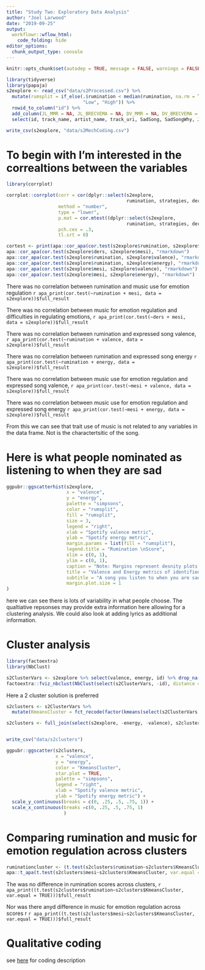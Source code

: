 ```yaml
---
title: "Study Two: Exploratory Data Analysis"
author: "Joel Larwood"
date: "2019-09-25"
output:
  workflowr::wflow_html:
    code_folding: hide
editor_options:
  chunk_output_type: console
---
```


```r
knitr::opts_chunk$set(autodep = TRUE, message = FALSE, warnings = FALSE)
```

```r

library(tidyverse)
library(papaja)
s2explore <- read_csv("data/s2Processed.csv") %>% 
  mutate(rumsplit = if_else(.$rumination < median(rumination, na.rm = TRUE), 
                            "Low", "High")) %>% 
  rowid_to_column("id") %>% 
  add_column(JL_MMR = NA, JL_BRECVEMA = NA, DV_MMR = NA, DV_BRECVEMA = NA) %>% 
  select(id, track_name, artist_name, track_uri, SadSong, SadSongWhy, JL_MMR, JL_BRECVEMA, DV_MMR, DV_BRECVEMA, valence, energy, rumination:depression, rumsplit)

write_csv(s2explore, "data/s2MechCoding.csv")
```

# To begin with I'm interested in the correaltions between the variables

```r
library(corrplot)

corrplot::corrplot(corr = cor(dplyr::select(s2explore, 
                                            rumination, strategies, ders, mesi, depression, energy, valence), use = "pairwise.complete.obs"), 
                   method = "number",
                   type = "lower", 
                   p.mat = cor.mtest((dplyr::select(s2explore, 
                                            rumination, strategies, ders, mesi, depression, energy, valence)))$p,
                   pch.cex = .3, 
                   tl.srt = 0)
```

```r

cortest <- print(apa::cor_apa(cor.test(s2explore$rumination, s2explore$mesi), format = "rmarkdown"))
apa::cor_apa(cor.test(s2explore$ders, s2explore$mesi), "rmarkdown")
apa::cor_apa(cor.test(s2explore$rumination, s2explore$valence), "rmarkdown")
apa::cor_apa(cor.test(s2explore$rumination, s2explore$energy), "rmarkdown")
apa::cor_apa(cor.test(s2explore$mesi, s2explore$valence), "rmarkdown")
apa::cor_apa(cor.test(s2explore$mesi, s2explore$energy), "rmarkdown")
```

There was no correlation between rumination and music use for emotion regulation `r apa_print(cor.test(~rumination + mesi, data = s2explore))$full_result`

There was no correlation between music for emotion regulation and difficulties in regulating emotions, `r apa_print(cor.test(~ders + mesi, data = s2explore))$full_result`

There was no correlation between rumination and expressed song valence,  `r apa_print(cor.test(~rumination + valence, data = s2explore))$full_result`

There was no correlation between rumination and expressed song energy `r apa_print(cor.test(~rumination + energy, data = s2explore))$full_result`

There was no correlation between music use for emotion regulation and expressed song valence, `r apa_print(cor.test(~mesi + valence, data = s2explore))$full_result`
 
There was no correlation between music use for emotion regulation and expressed song energy `r apa_print(cor.test(~mesi + energy, data = s2explore))$full_result`

From this we can see that trait use of music is not related to any variables in the data frame. Not is the charactertsitic of the song. 

# Here is what people nominated as listening to when they are sad
```r
ggpubr::ggscatterhist(s2explore,
                      x = "valence",
                      y = "energy",
                      palette = "simpsons",
                      color = "rumsplit",
                      fill = "rumsplit",
                      size = 3,
                      legend = "right",
                      xlab = "Spotify valence metric",
                      ylab = "Spotify energy metric",
                      margin.params = list(fill = "rumsplit"),
                      legend.title = "Rumination \nScore",
                      xlim = c(0, 1),
                      ylim = c(0, 1),
                      caption = "Note: Margins represent desnity plots of axis", 
                      title = "Valence and Energy metrics of identified songs",
                      subtitle = "A song you listen to when you are sad", 
                      margin.plot.size = 1
)
```

here we can see there is lots of variability in what people choose. The qualtiative repsonses may provide extra information here allowing for a clustering analysis. We could also look at adding lyrics as additional information. 


# Cluster analysis 

```r

library(factoextra)
library(NbClust)

s2ClusterVars <- s2explore %>% select(valence, energy, id) %>% drop_na()
factoextra::fviz_nbclust(NbClust(select(s2ClusterVars, -id), distance = "euclidean", method = "kmeans")) + theme_minimal() + ggtitle("NbClust's optimal number of clusters")
```
Here a 2 cluster solution is preferred

```r
s2clusters <- s2ClusterVars %>% 
  mutate(KmeansCluster = fct_recode(factor(kmeans(select(s2ClusterVars, -id), 2)$cluster)))

s2clusters <- full_join(select(s2explore, -energy, -valence), s2clusters, by = "id")


write_csv("data/s2clusters")

ggpubr::ggscatter(s2clusters, 
                  x = "valence", 
                  y = "energy", 
                  color = "KmeansCluster",
                  star.plot = TRUE,
                  palette = "simpsons",
                  legend = "right",
                  xlab = "Spotify valence metric",
                  ylab = "Spotify energy metric") +
  scale_y_continuous(breaks = c(0, .25, .5, .75, 1)) +
  scale_x_continuous(breaks =c(0, .25, .5, .75, 1)
                     )


```

# Comparing rumination and music for emotion regulation across clusters 

```r
ruminationcluster <- (t.test(s2clusters$rumination~s2clusters$KmeansCluster, var.equal = TRUE))
apa::t_apa(t.test(s2clusters$mesi~s2clusters$KmeansCluster, var.equal = TRUE), format = "rmarkdown")
```

The was no difference in rumination scores across clusters, `r apa_print((t.test(s2clusters$rumination~s2clusters$KmeansCluster, var.equal = TRUE)))$full_result` 

Nor was there anyd difference in music for emotion regulation across scores r `r apa_print((t.test(s2clusters$mesi~s2clusters$KmeansCluster, var.equal = TRUE)))$full_result`

# Qualitative coding 

see [here](StudyTwoQualCoding.html) for coding description
```r

```

